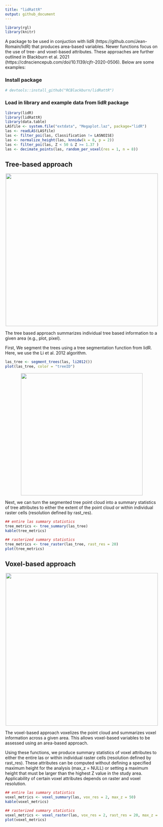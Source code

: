 ```yaml
---
title: "lidRattR"
output: github_document
---
```


```r
library(rgl)
library(knitr)
```


A package to be used in conjuction with lidR (https://github.com/Jean-Romain/lidR) that produces area-based variables. Newer functions focus on the use of tree- and voxel-based attributes. These approaches are further outlined in Blackburn et al. 2021 (https://cdnsciencepub.com/doi/10.1139/cjfr-2020-0506). Below are some examples:

### Install package

```r
# devtools::install_github("RCBlackburn/lidRattR")
```

### Load in library and example data from lidR package

```r
library(lidR)
library(lidRattR)
library(data.table)
LASfile <- system.file("extdata", "Megaplot.laz", package="lidR")
las <- readLAS(LASfile)
las <- filter_poi(las, Classification != LASNOISE)
las <- normalize_height(las, knnidw(k = 8, p = 2))
las <- filter_poi(las, Z < 50 & Z >= 1.37 )
las <- decimate_points(las, random_per_voxel(res = 1, n = 8))
```


## Tree-based approach

<p align="center">
<img src="viz/tree.gif" height="500" align="middle">
</p>

The tree based approach summarizes individual tree based information to a given area (e.g., plot, pixel).

First, We segment the trees using a tree segmentation function from lidR. Here, we use the Li et al. 2012 algorithm.

```r
las_tree <- segment_trees(las, li2012())
plot(las_tree, color = "treeID")
```

<p align="center">
<img src="viz/seg_tree.png" height="400">
</p>

Next, we can turn the segmented tree point cloud into a summary statistics of tree attributes to either the extent of the point cloud or within individual raster cells (resolution defined by rast_res). 

```r
## entire las summary statistics 
tree_metrics <- tree_summary(las_tree)
kable(tree_metrics)

## rasterized summary statistics 
tree_metrics <- tree_raster(las_tree, rast_res = 20)
plot(tree_metrics)
```

## Voxel-based approach

<p align="center">
<img src="viz/voxel.gif" height="500" align="middle">
</p>

The voxel-based approach voxelizes the point cloud and summarizes voxel information across a given area. This allows voxel-based variables to be assessed using an area-based approach. 

Using these functions, we produce summary statistics of voxel attributes to either the entire las or within individual raster cells (resolution defined by rast_res). These attributes can be computed without defining a specified maximum height for the analysis (max_z = NULL) or setting a maximum height that must be larger than the highest Z value in the study area. Applicability of certain voxel attributes depends on raster and voxel resolution. 

```r
## entire las summary statistics 
voxel_metrics <- voxel_summary(las, vox_res = 2, max_z = 50)
kable(voxel_metrics)

## rasterized summary statistics  
voxel_metrics <- voxel_raster(las, vox_res = 2, rast_res = 20, max_z = 50)
plot(voxel_metrics)
```

